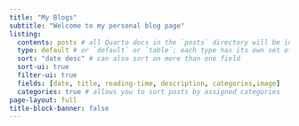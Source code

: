 ```yaml
---
title: "My Blogs"
subtitle: "Welcome to my personal blog page"
listing: 
  contents: posts # all Quarto docs in the `posts` directory will be included on your listing page
  type: default # or `default` or `table`; each type has its own set of yaml options to include
  sort: "date desc" # can also sort on more than one field
  sort-ui: true
  filter-ui: true
  fields: [date, title, reading-time, description, categories,image]
  categories: true # allows you to sort posts by assigned categories
page-layout: full
title-block-banner: false
---
```

